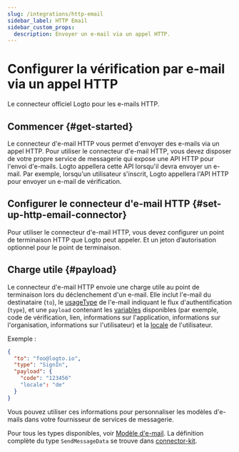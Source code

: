 ```yaml
---
slug: /integrations/http-email
sidebar_label: HTTP Email
sidebar_custom_props:
  description: Envoyer un e-mail via un appel HTTP.
---
```



# Configurer la vérification par e-mail via un appel HTTP

Le connecteur officiel Logto pour les e-mails HTTP.

<GuideTip />

## Commencer \{#get-started}

Le connecteur d'e-mail HTTP vous permet d'envoyer des e-mails via un appel HTTP. Pour utiliser le connecteur d'e-mail HTTP, vous devez disposer de votre propre service de messagerie qui expose une API HTTP pour l'envoi d'e-mails. Logto appellera cette API lorsqu'il devra envoyer un e-mail. Par exemple, lorsqu'un utilisateur s'inscrit, Logto appellera l'API HTTP pour envoyer un e-mail de vérification.

## Configurer le connecteur d'e-mail HTTP \{#set-up-http-email-connector}

Pour utiliser le connecteur d'e-mail HTTP, vous devez configurer un point de terminaison HTTP que Logto peut appeler. Et un jeton d’autorisation optionnel pour le point de terminaison.

## Charge utile \{#payload}

Le connecteur d'e-mail HTTP envoie une charge utile au point de terminaison lors du déclenchement d'un e-mail. Elle inclut l'e-mail du destinataire (`to`), le [usageType](/connectors/email-connectors/email-templates#email-template-types) de l'e-mail indiquant le flux d'authentification (`type`), et une `payload` contenant les [variables](/connectors/email-connectors/email-templates#email-template-variables) disponibles (par exemple, code de vérification, lien, informations sur l'application, informations sur l'organisation, informations sur l'utilisateur) et la [locale](/connectors/email-connectors/email-templates#email-template-localization) de l'utilisateur.

Exemple :

```json
{
  "to": "foo@logto.io",
  "type": "SignIn",
  "payload": {
    "code": "123456"
    "locale": "de"
  }
}
```

Vous pouvez utiliser ces informations pour personnaliser les modèles d'e-mails dans votre fournisseur de services de messagerie.

Pour tous les types disponibles, voir [Modèle d'e-mail](/connectors/email-connectors/email-templates#email-template-types). La définition complète du type `SendMessageData` se trouve dans [connector-kit](https://github.com/logto-io/logto/tree/master/packages/toolkit/connector-kit/src/types/passwordless.ts).
